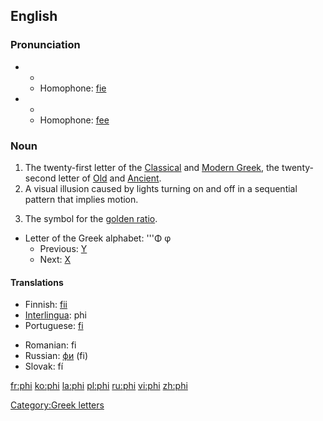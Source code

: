 {{wikipedia}}
==English==

===Pronunciation===
*{{IPA|/faɪ/}}
**{{rhymes|aɪ}}
**Homophone: [[fie]]
*{{IPA|/fiː/}}
**{{rhymes|iː}}
**Homophone: [[fee]]

===Noun===
{{en-noun}}

# The twenty-first letter of the [[Classical Greek|Classical]] and [[Modern Greek]], the twenty-second letter of [[Old Greek|Old]] and [[Ancient Greek|Ancient]].
# A visual illusion caused by lights turning on and off in a sequential pattern that implies motion.
# {{mathematics}} The symbol for the [[golden ratio]].
*Letter of the Greek alphabet: '''Φ φ
**Previous: [[upsilon|Υ]]
**Next: [[chi|Χ]]

====Translations====
{{trans-top|Greek letter}}
*Finnish: [[fii]]
*[[Interlingua]]: phi
*Portuguese: [[fi]] {{m}}
{{trans-mid}}
*Romanian: fi
*Russian: [[фи]] (fi)
*Slovak: fí
{{trans-bottom}}

[[Category:Greek letters]]

[[fr:phi]]
[[ko:phi]]
[[la:phi]]
[[pl:phi]]
[[ru:phi]]
[[vi:phi]]
[[zh:phi]]